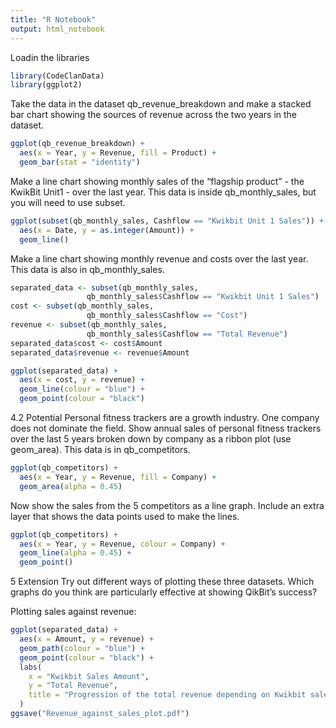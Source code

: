 ```yaml
---
title: "R Notebook"
output: html_notebook
---
```

Loadin the libraries
```r
library(CodeClanData)
library(ggplot2)
```

Take the data in the dataset qb_revenue_breakdown and make a stacked bar chart showing the sources of revenue across the two years in the dataset.
```r
ggplot(qb_revenue_breakdown) +
  aes(x = Year, y = Revenue, fill = Product) +
  geom_bar(stat = "identity") 
```



Make a line chart showing monthly sales of the “flagship product” - the KwikBit Unit1 - over the last year. This data is inside qb_monthly_sales, but you will need to use subset.
```r
ggplot(subset(qb_monthly_sales, Cashflow == "Kwikbit Unit 1 Sales")) +
  aes(x = Date, y = as.integer(Amount)) +
  geom_line()
```

Make a line chart showing monthly revenue and costs over the last year. This data is also in  qb_monthly_sales.


```r
separated_data <- subset(qb_monthly_sales, 
                 qb_monthly_sales$Cashflow == "Kwikbit Unit 1 Sales")
cost <- subset(qb_monthly_sales, 
                 qb_monthly_sales$Cashflow == "Cost")
revenue <- subset(qb_monthly_sales, 
                 qb_monthly_sales$Cashflow == "Total Revenue")
separated_data$cost <- cost$Amount
separated_data$revenue <- revenue$Amount
```

```r
ggplot(separated_data) +
  aes(x = cost, y = revenue) +
  geom_line(colour = "blue") +
  geom_point(colour = "black")
```


4.2 Potential
Personal fitness trackers are a growth industry. One company does not dominate the field. Show annual sales of personal fitness trackers over the last 5 years broken down by company as a ribbon plot (use geom_area). This data is in qb_competitors.


```r
ggplot(qb_competitors) +
  aes(x = Year, y = Revenue, fill = Company) +
  geom_area(alpha = 0.45)
```

Now show the sales from the 5 competitors as a line graph. Include an extra layer that shows the data points used to make the lines.

```r
ggplot(qb_competitors) +
  aes(x = Year, y = Revenue, colour = Company) +
  geom_line(alpha = 0.45) +
  geom_point()
```

5 Extension
Try out different ways of plotting these three datasets. Which graphs do you think are particularly effective at showing QikBit’s success?

Plotting sales against revenue: 
```r
ggplot(separated_data) +
  aes(x = Amount, y = revenue) +
  geom_path(colour = "blue") +
  geom_point(colour = "black") +
  labs(
    x = "Kwikbit Sales Amount",
    y = "Total Revenue",
    title = "Progression of the total revenue depending on Kwikbit sales"
  )
ggsave("Revenue_against_sales_plot.pdf")
```

